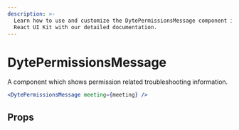 ```yaml
---
description: >-
  Learn how to use and customize the DytePermissionsMessage component in ProductDB's
  React UI Kit with our detailed documentation.
---
```


# DytePermissionsMessage

A component which shows permission related troubleshooting
information.

```jsx live
<DytePermissionsMessage meeting={meeting} />
```

## Props

<PropsTable of="dyte-permissions-message" />

<head>
  <title>React UI Kit DytePermissionsMessage</title>
</head>
